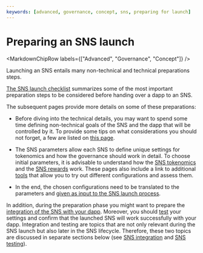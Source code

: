 ```yaml
---
keywords: [advanced, governance, concept, sns, preparing for launch]
---
```



# Preparing an SNS launch

<MarkdownChipRow labels={["Advanced", "Governance", "Concept"]} />


Launching an SNS entails many non-technical and technical preparations steps.

[The SNS launch checklist](sns-checklist.mdx) summarizes some of the most important preparation
steps to be considered before handing over a dapp to an SNS.

The subsequent pages provide more details on some of these preparations:
* Before diving into the technical details, you may want to spend some time defining
non-technical goals of the SNS and the dapp that will be controlled by it.
To provide some tips on what considerations you should not forget, a few are listed on
[this page](predeployment-considerations.mdx).

* The SNS parameters allow each SNS to define unique settings for tokenomics and how the
governance should work in detail.
To choose initial parameters, it is advisable to understand how the
[SNS tokenomics](tokenomics-intro.mdx) and the [SNS rewards](rewards.mdx) work.
These pages also include a link to additional [tools](https://wiki.internetcomputer.org/wiki/How-To:_SNS_tokenomics_configuration)
that allow you to try out different configurations and assess them.

* In the end, the chosen configurations need to be translated to the parameters and
[given as input to the SNS launch process](preparation.mdx).


In addition, during the preparation phase you might want to prepare the [integration of the SNS
with your dapp](../launching/integrating.mdx).
Moreover, you should [test](../testing/testing-before-launch.mdx) your settings and confirm
that the launched SNS will work successfully with your dapp.
Integration and testing are topics that are not only relevant during the SNS launch but also
later in the SNS lifecycle.
Therefore, these two topics are discussed in separate sections below
(see [SNS integration](../launching/integrating.mdx) and [SNS testing](../testing/testing-before-launch.mdx)).
